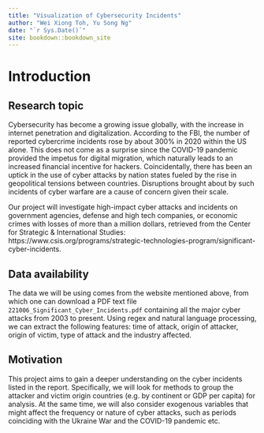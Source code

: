 ```yaml
--- 
title: "Visualization of Cybersecurity Incidents"
author: "Wei Xiong Toh, Yu Song Ng"
date: "`r Sys.Date()`"
site: bookdown::bookdown_site
---
```


# Introduction

## Research topic
Cybersecurity has become a growing issue globally, with the increase in internet penetration and digitalization. According to the FBI, the number of reported cybercrime incidents rose by about 300% in 2020 within the US alone. This does not come as a surprise since the COVID-19 pandemic provided the impetus for digital migration, which naturally leads to an increased financial incentive for hackers. Coincidentally, there has been an uptick in the use of cyber attacks by nation states fueled by the rise in geopolitical tensions between countries. Disruptions brought about by such incidents of cyber warfare are a cause of concern given their scale.

Our project will investigate high-impact cyber attacks and incidents on government agencies, defense and high tech companies, or economic crimes with losses of more than a million dollars, retrieved from the Center for Strategic & International Studies: https://www.csis.org/programs/strategic-technologies-program/significant-cyber-incidents. 

## Data availability
The data we will be using comes from the website mentioned above, from which one can download a PDF text file `221006_Significant_Cyber_Incidents.pdf` containing all the major cyber attacks from 2003 to present. Using regex and natural language processing, we can extract the following features: time of attack, origin of attacker, origin of victim, type of attack and the industry affected. 

## Motivation
This project aims to gain a deeper understanding on the cyber incidents listed in the report. Specifically, we will look for methods to group the attacker and victim origin countries (e.g. by continent or GDP per capita) for analysis. At the same time, we will also consider exogenous variables that might affect the frequency or nature of cyber attacks, such as periods coinciding with the Ukraine War and the COVID-19 pandemic etc. 
